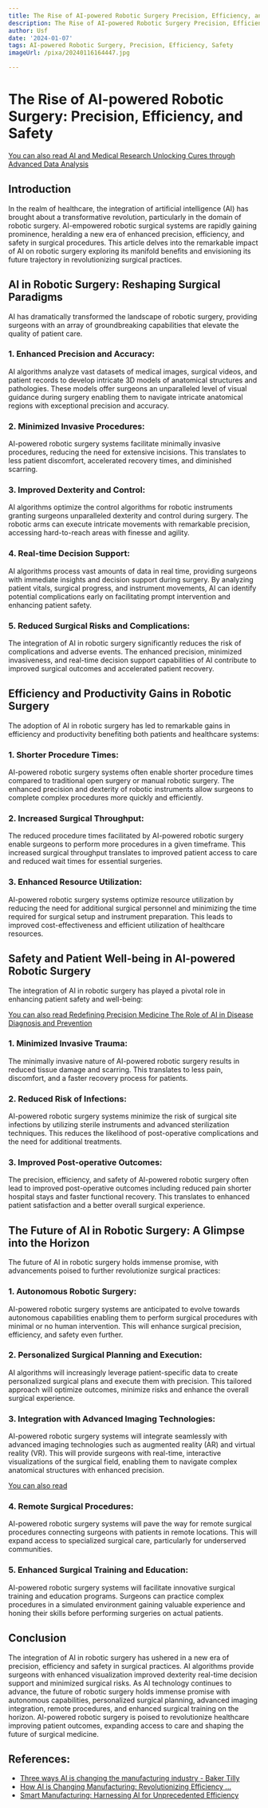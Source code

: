 ```yaml
---
title: The Rise of AI-powered Robotic Surgery Precision, Efficiency, and Safety
description: The Rise of AI-powered Robotic Surgery Precision, Efficiency, and Safety
author: Usf
date: '2024-01-07'
tags: AI-powered Robotic Surgery, Precision, Efficiency, Safety
imageUrl: /pixa/20240116164447.jpg

---
```

# The  Rise of AI-powered Robotic Surgery: Precision, Efficiency, and Safety

[You can also read AI and Medical Research  Unlocking Cures through Advanced Data Analysis](AI%20and%20Medical%20Research%20Unlocking%20Cures%20through%20Advanced%20Data%20Analysis)


## Introduction
In the realm  of healthcare, the integration of artificial intelligence (AI) has brought about a transformative revolution, particularly in the domain of robotic surgery. AI-empowered robotic surgical systems are rapidly gaining prominence, heralding a new era of enhanced  precision,  efficiency, and safety in surgical procedures. This article delves  into the remarkable impact of AI on robotic surgery exploring its manifold benefits and envisioning its  future trajectory in revolutionizing surgical practices.

## AI in Robotic Surgery: Reshaping Surgical Paradigms
AI has dramatically transformed the landscape of robotic surgery, providing surgeons with an array of groundbreaking capabilities that elevate the quality of patient care.

###  1. Enhanced Precision and Accuracy:
AI algorithms analyze vast  datasets of medical images, surgical  videos, and patient records  to develop intricate  3D  models of anatomical structures and  pathologies. These models offer surgeons an unparalleled level of visual guidance during  surgery enabling them to navigate intricate anatomical regions with exceptional precision and accuracy.

### 2. Minimized Invasive  Procedures:
AI-powered robotic surgery systems facilitate minimally invasive procedures, reducing the need for extensive incisions. This translates to less patient discomfort, accelerated recovery times, and diminished scarring.

###  3. Improved Dexterity and Control:
AI algorithms optimize the control algorithms for robotic instruments granting surgeons unparalleled dexterity and control during surgery. The  robotic arms can execute intricate movements with remarkable  precision, accessing hard-to-reach areas with finesse and agility.

### 4.  Real-time Decision Support:
AI algorithms process  vast amounts of data in real time, providing surgeons  with  immediate  insights and  decision support during surgery. By analyzing patient vitals, surgical progress, and instrument movements, AI can identify potential  complications early on facilitating prompt intervention and enhancing patient safety.

### 5. Reduced Surgical Risks and Complications:
The integration of AI in robotic surgery significantly reduces the risk of complications and adverse events. The enhanced precision, minimized invasiveness, and real-time decision support capabilities of AI  contribute to improved surgical outcomes and accelerated patient recovery.

## Efficiency and Productivity Gains in Robotic Surgery
The adoption of AI in robotic surgery has led to  remarkable gains in efficiency and productivity benefiting both patients and healthcare systems:

### 1. Shorter Procedure Times:
AI-powered robotic surgery systems often enable shorter procedure times  compared to traditional open surgery or manual robotic surgery. The enhanced precision and  dexterity of robotic instruments allow  surgeons to complete complex procedures  more quickly  and efficiently.

### 2. Increased Surgical Throughput:
The reduced procedure times facilitated  by AI-powered robotic surgery enable  surgeons  to perform  more  procedures in a given timeframe. This increased surgical throughput translates to improved patient access  to care and reduced wait times for essential surgeries.

### 3. Enhanced Resource Utilization:
AI-powered robotic surgery systems optimize  resource utilization by reducing the  need for additional surgical personnel and minimizing the time required for surgical setup and instrument preparation. This leads to improved cost-effectiveness and efficient  utilization  of healthcare resources.

## Safety and Patient Well-being in AI-powered Robotic Surgery
The integration of AI in robotic surgery has  played a  pivotal role in  enhancing patient safety  and well-being:

[You can also read  Redefining Precision Medicine The Role of AI in Disease Diagnosis and Prevention](Redefining%20Precision%20Medicine%20The%20Role%20of%20AI%20in%20Disease%20Diagnosis%20and%20Prevention)


### 1. Minimized Invasive Trauma:
The minimally invasive nature  of AI-powered robotic surgery results in reduced tissue  damage and scarring.  This translates  to less pain, discomfort, and a faster recovery process for patients.

### 2. Reduced Risk of Infections:
AI-powered robotic surgery systems minimize the  risk  of surgical site infections by utilizing sterile instruments and advanced sterilization techniques. This reduces the likelihood of post-operative complications and the need  for additional treatments.

### 3. Improved Post-operative Outcomes:
The precision, efficiency, and safety of  AI-powered robotic surgery often lead to improved post-operative outcomes including reduced pain shorter hospital  stays and faster functional recovery.  This translates to enhanced patient satisfaction and a better overall surgical experience.

## The Future of AI in Robotic Surgery: A Glimpse into the  Horizon
The future of AI  in robotic surgery holds immense promise, with advancements poised to  further revolutionize surgical practices:

### 1.  Autonomous Robotic Surgery:
AI-powered robotic surgery  systems are anticipated  to evolve towards autonomous capabilities enabling them to perform surgical procedures with minimal or no  human intervention. This will enhance surgical precision, efficiency, and safety even further.

### 2. Personalized Surgical Planning and Execution:
AI algorithms  will increasingly leverage patient-specific data to create personalized surgical plans and execute them with precision. This tailored  approach will optimize outcomes, minimize  risks and enhance  the overall surgical experience.

### 3. Integration with Advanced Imaging Technologies:
AI-powered robotic surgery systems will integrate seamlessly with advanced imaging technologies such as augmented  reality (AR) and virtual reality (VR). This will  provide surgeons with real-time, interactive visualizations of the  surgical field, enabling them to navigate complex  anatomical structures with enhanced precision.

[You can also  read ]()


### 4. Remote Surgical Procedures:
AI-powered robotic surgery systems will pave the way for  remote surgical procedures connecting surgeons with patients in remote  locations. This will expand access  to specialized surgical care, particularly for underserved  communities.

### 5. Enhanced  Surgical Training and Education:
AI-powered robotic surgery systems will facilitate innovative surgical training and education programs. Surgeons can practice  complex procedures in a simulated environment gaining valuable experience and honing their  skills before performing  surgeries on actual patients.

## Conclusion
The integration  of AI in robotic surgery has ushered in a new era of precision, efficiency and safety in surgical practices.  AI algorithms provide  surgeons with enhanced visualization improved dexterity real-time decision support and minimized surgical risks. As AI technology continues to advance, the future of robotic surgery holds immense promise with autonomous capabilities, personalized surgical planning, advanced imaging integration, remote procedures, and enhanced surgical  training on the horizon.  AI-powered  robotic surgery is poised  to revolutionize healthcare improving  patient outcomes, expanding access to care and  shaping the future  of  surgical medicine.

## References:
- [Three ways AI is changing the manufacturing industry - Baker Tilly](https://www.bakertilly.com/insights/three-ways-ai-is-changing-the-manufacturing-industry)
- [How AI is Changing Manufacturing: Revolutionizing Efficiency ...](https://www.wsiworld.com/blog/how-ai-is-changing-manufacturing-revolutionizing-efficiency-growth)
- [Smart Manufacturing: Harnessing AI for Unprecedented Efficiency](https://www.linkedin.com/pulse/smart-manufacturing-harnessing-ai-unprecedented-efficiency-alok-nayak)
